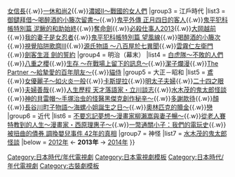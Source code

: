 {{Navbox
|name = 2013年日本時代電視劇
|title = [[日本劇集列表 (2013年)|2013年日本時代電視劇]]
|state = collapsed
|group1 = 奈良、平安時代
|list1 = [[火怨·北方英雄 阿弖流爲傳|火怨・北方英雄 阿弖流爲傳]]
|group2 = 室町（南北朝、戰國）)‎
|list2 = [[信長的主廚]]{{.w}}[[女信長]]{{.w}}[[一休和尚 (富士電視劇)|一休和尚2]]{{.w}}[[濃姬 (電視劇)|濃姬II〜戰國的女人們]]
|group3 = 江戶時代
|list3 = [[喝醉酒的小籐次留書|御鑓拜借〜喝醉酒的小籐次留書〜]]{{.w}}[[鬼平外傳 正月四日的客人]]{{.w}}[[鬼平犯科帳特別篇 泥鰍的和助始終]]{{.w}}[[奪命劍]]{{.w}}[[必殺仕事人2013]]{{.w}}[[大岡越前]]{{.w}}[[我的妻子是女忍者]]{{.w}}[[鬼平犯科帳特別篇 望風線]]{{.w}}[[喝醉酒的小籐次留書|喝醉酒的小籐次]]{{.w}}[[視覺陷阱歌麿|視覺陷阱歌麿III]]{{.w}}[[源氏物語 〜八百屋於七異聞]]{{.w}}[[雲霧仁左衛門]]{{.w}}[[劍客生涯|劍客生涯 劍的誓約]]
|group4 = 明治（幕末）
|list4 = [[白虎隊〜不敗的人們]]{{.w}}[[八重之櫻]]{{.w}}[[生存 ～在戰場上留下的訊息～]]{{.w}}[[潔子爛漫]]{{.w}}[[The Partner ～給摯愛的百年朋友～]]{{.w}}[[貓侍]]
|group5 = 大正－昭和
|list5 = [[鳶 (小說)|鳶]]{{.w}}[[女優麗子〜如火炎一般]]{{.w}}[[卡斯提拉 (電視劇)|卡斯提拉]]{{.w}}[[明太子夫婦]]{{.w}}[[二十四之眼]]{{.w}}[[夫婦善哉]]{{.w}}[[人生歷程 天才落語家・立川談志]]{{.w}}[[水木茂的鬼太郎怪談]]{{.w}}[[神的貝雷帽〜手塚治虫的怪醫黑傑克創作秘辛〜]]{{.w}}[[多謝款待]]{{.w}}[[顔 (松本清張)|顏]]{{.w}}[[長谷川町子物語〜海螺小姐誕生之日〜]]{{.w}}[[奧林匹克的贖金]]{{.w}}[[戀 (小池真理子)|戀]]
|group6 = 近代
|list6 = [[不要忘記夢想〜漫畫家柳瀨嵩與妻子暢〜]]{{.w}}[[從老人賽特教到的人生〜漫畫家・西原理惠子〜]]{{.w}}[[一幣通關小子：我們的電玩史]]{{.w}}[[被扭曲的債券 調換嬰兒事件 42年的真相]]
|group7 = 神怪
|list7 = [[水木茂的鬼太郎怪談]]
|below = [[Template:2012年日本時代電視劇|2012年]] ← '''2013年''' → [[Template:2014年日本時代電視劇|2014年]]
}}<includeonly>[[Category:日本時代/年代電視劇]]</includeonly><noinclude>[[Category:日本電視劇模板]][[Category:日本時代/年代電視劇]][[Category:古裝劇模板]]</noinclude>